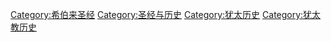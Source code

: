 [[Category:希伯来圣经|Category:希伯来圣经]]
[[Category:圣经与历史|Category:圣经与历史]]
[[Category:犹太历史|Category:犹太历史]]
[[Category:犹太教历史|Category:犹太教历史]]